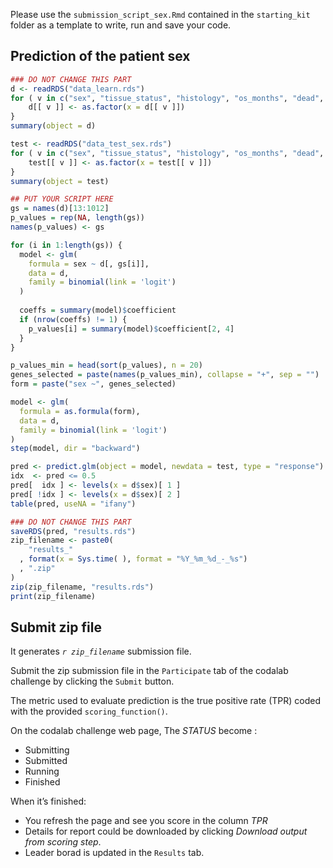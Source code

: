 Please use the `submission_script_sex.Rmd` contained in the `starting_kit` folder as a template to write, run and save your code.

## Prediction of the patient sex

```r
### DO NOT CHANGE THIS PART
d <- readRDS("data_learn.rds")
for ( v in c("sex", "tissue_status", "histology", "os_months", "dead", "dead_at_24_months", "t", "n", "m", "tnm_stage", "tnm_grade") ) {
    d[[ v ]] <- as.factor(x = d[[ v ]])
}
summary(object = d)

test <- readRDS("data_test_sex.rds")
for ( v in c("sex", "tissue_status", "histology", "os_months", "dead", "dead_at_24_months", "t", "n", "m", "tnm_stage", "tnm_grade") ) {
    test[[ v ]] <- as.factor(x = test[[ v ]])
}
summary(object = test)

## PUT YOUR SCRIPT HERE
gs = names(d)[13:1012]
p_values = rep(NA, length(gs))
names(p_values) <- gs

for (i in 1:length(gs)) {
  model <- glm(
    formula = sex ~ d[, gs[i]],
    data = d,
    family = binomial(link = 'logit')
  )
  
  coeffs = summary(model)$coefficient
  if (nrow(coeffs) != 1) {
    p_values[i] = summary(model)$coefficient[2, 4]
  }
}

p_values_min = head(sort(p_values), n = 20)
genes_selected = paste(names(p_values_min), collapse = "+", sep = "")
form = paste("sex ~", genes_selected)

model <- glm(
  formula = as.formula(form),
  data = d,
  family = binomial(link = 'logit')
)
step(model, dir = "backward")

pred <- predict.glm(object = model, newdata = test, type = "response")
idx  <- pred <= 0.5
pred[  idx ] <- levels(x = d$sex)[ 1 ]
pred[ !idx ] <- levels(x = d$sex)[ 2 ]
table(pred, useNA = "ifany")

### DO NOT CHANGE THIS PART
saveRDS(pred, "results.rds")
zip_filename <- paste0(
    "results_"
  , format(x = Sys.time( ), format = "%Y_%m_%d_-_%s")
  , ".zip"
)
zip(zip_filename, "results.rds")
print(zip_filename)
```

## Submit zip file

It generates *`r zip_filename`* submission file.

Submit the zip submission file in the `Participate` tab of the codalab challenge by clicking the `Submit` button.

The metric used to evaluate prediction is the true positive rate (TPR) coded with the provided `scoring_function()`.

On the codalab challenge web page, The *STATUS* become : 

  - Submitting
  - Submitted	
  - Running
  - Finished

When it’s finished: 

  - You refresh the page and see you score in the column *TPR* 
  - Details for report could be downloaded by clicking *Download output from scoring step*.
  - Leader borad is updated in the `Results` tab.
